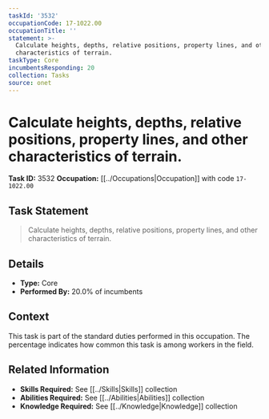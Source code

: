 ```yaml
---
taskId: '3532'
occupationCode: 17-1022.00
occupationTitle: ''
statement: >-
  Calculate heights, depths, relative positions, property lines, and other
  characteristics of terrain.
taskType: Core
incumbentsResponding: 20
collection: Tasks
source: onet
---
```

# Calculate heights, depths, relative positions, property lines, and other characteristics of terrain.

**Task ID:** 3532
**Occupation:** [[../Occupations|Occupation]] with code `17-1022.00`

## Task Statement

> Calculate heights, depths, relative positions, property lines, and other characteristics of terrain.

## Details

- **Type:** Core
- **Performed By:** 20.0% of incumbents

## Context

This task is part of the standard duties performed in this occupation. The percentage indicates how common this task is among workers in the field.

## Related Information

- **Skills Required:** See [[../Skills|Skills]] collection
- **Abilities Required:** See [[../Abilities|Abilities]] collection
- **Knowledge Required:** See [[../Knowledge|Knowledge]] collection
